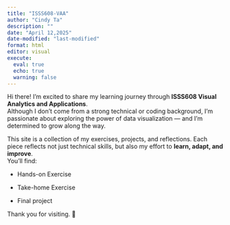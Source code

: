 ```yaml
---
title: "ISSS608-VAA"
author: "Cindy Ta"
description: ""
date: "April 12,2025"
date-modified: "last-modified"
format: html
editor: visual
execute: 
  eval: true
  echo: true
  warning: false
---
```


Hi there! I'm excited to share my learning journey through **ISSS608 Visual Analytics and Applications**.\
Although I don't come from a strong technical or coding background, I'm passionate about exploring the power of data visualization — and I'm determined to grow along the way.

This site is a collection of my exercises, projects, and reflections. Each piece reflects not just technical skills, but also my effort to **learn, adapt, and improve**.\
You'll find:

-   Hands-on Exercise

-   Take-home Exercise

-   Final project

Thank you for visiting. 🌱
